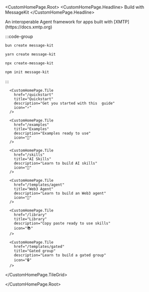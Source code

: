 
<CustomHomePage.Root>
<CustomHomePage.Headline>
  Build with MessageKit
</CustomHomePage.Headline>
  <div className="custom-homepage-description" style={{ textAlign: 'center' }}>
    An interoperable Agent framework for apps built with [XMTP](https://docs.xmtp.org) 
  </div>

<div className="custom-homepage-tile-grid-container" style={{ 
  marginTop: '2rem', 
  marginBottom: '2rem', 
  width: '75%', 
  maxWidth: '400px', 
  margin: '2rem auto',
  textAlign: 'center',
  fontSize: '1.5rem'
}}>

:::code-group

```bash [bun]
bun create message-kit
```

```bash [yarn]
yarn create message-kit
```

```bash [npx]
npx create-message-kit
```

```bash [npm]
npm init message-kit
```

:::

</div>
  <CustomHomePage.TileGrid>

      <CustomHomePage.Tile
        href="/quickstart"
        title="Quickstart"
        description="Get you started with this  guide"
        icon="⚡️"
      />

      <CustomHomePage.Tile
        href="/examples"
        title="Examples"
        description="Examples ready to use"
        icon="💬"
      />

      <CustomHomePage.Tile
        href="/skills"
        title="AI Skills"
        description="Learn to build AI skills"
        icon="🧠"
      />

      <CustomHomePage.Tile
        href="/templates/agent"
        title="Web3 Agent"
        description="Learn to build an Web3 agent"
        icon="🔗"
      />

      <CustomHomePage.Tile
        href="/library"
        title="Library"
        description="Copy paste ready to use skills"
        icon="📚"
      />

      <CustomHomePage.Tile
        href="/templates/gated"
        title="Gated group"
        description="Learn to build a gated group"
        icon="🔒"
      />

  </CustomHomePage.TileGrid>

</CustomHomePage.Root>
